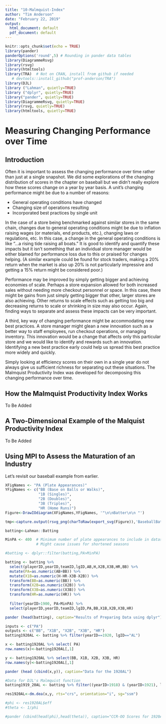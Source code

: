 ```yaml
---
title: "10-Malmquist-Index"
author: "Tim Anderson"
date: "February 22, 2019"
output:
  html_document: default
  pdf_document: default
---
```


```r
knitr::opts_chunk$set(echo = TRUE)
library(pander)
panderOptions('round',5) # Rounding in pander data tables
library(DiagrammeRsvg)
library(rsvg)
library(htmltools)
library(TRA)  # Not on CRAN, install from github if needed
   # devtools::install_github("prof-anderson/TRA")
library(DJL)
library ("Lahman", quietly=TRUE)
library ("dplyr", quietly=TRUE)
library("pander", quietly=TRUE)
library(DiagrammeRsvg, quietly=TRUE)
library(rsvg, quietly=TRUE)
library(htmltools, quietly=TRUE)
```


# Measuring Changing Performance over Time

## Introduction

Often it is important to assess the changing performance over time rather than just at a single snapshot.  We did some explorations of the changing distribution of scores in the chapter on baseball but we didn't really explore how these scores change on a year by year basis. A unit's changing performance might be due to a number of reasons:

* General operating conditions have changed
* Changing size of operations resulting
* Incorporated best practices by single unit

In the case of a store being benchmarked against similar stores in the same chain, changes due to general operating conditions might be due to inflation raising wages (or materials, end products, etc.), changing laws or regulations, etc.  In this case, a change in the general operating conditions is like "...a rising tide raising all boats."  It is good to identify and quantify these impacts but it isn't something that an individual store manager would be either blamed for performance loss due to this or praised for changes helping.  (A similar example could be found for stock traders, making a 20% return when the market is also up 20% is not particularly impressive and getting a 15% return might be considered poor.)

Performance may be improved by simply getting bigger and achieving economies of scale.  Perhaps a store expansion allowed for both increased sales without needing more checkout personnel or space.  In this case, there might be gains from just simply getting bigger that other, larger stores are also achieving.  Other returns to scale effects such as getting too big and decreasing returns to scale or shrinking in size may also occur.  Again, finding ways to separate and assess these impacts can be very important.  

A third, key way of changing performance might be accommodating new best practices.  A store manager might glean a new innovation such as a better way to staff employees, run checkout operations, or managing inventory. This innovation would be a change that affects only this particular store and we would like to identify and rewards such an innovation. Identifying a new best practice early could help us spread this best practice more widely and quickly.  

Simply looking at efficiency scores on their own in a single year do not always give us sufficient richness for separating out these situations.  The Malmquist Productivity Index was developed for decomposing this changing performance over time.

## How the Malmquist Productivity Index Works

To Be Added

## A Two-Dimensional Example of the Malquist Productivity Index

To Be Added

## Using MPI to Assess the Maturation of an Industry

Let's revisit our baseball example from earlier.  

```r

XFigNames <- "PA (Plate Appearances)"
YFigNames <- c("BB (Base on Balls or Walks)", 
               "1B (Singles)", 
               "2B (Doubles)", 
               "3B (Triples)",
               "HR (Home Runs)")
Figure<-DrawIOdiagram(XFigNames,YFigNames, '"\n\nBatter\n\n "')  

tmp<-capture.output(rsvg_png(charToRaw(export_svg(Figure)),'BaseballBatting.png'))
```

```r

batting<-Lahman::Batting

MinPA <- 400  # Minimum number of plate appearances to include in dataset
              # Might cause issues for shortened seasons

#batting <- dplyr::filter(batting,PA>MinPA)

batting <- batting %>% 
  select(playerID,yearID,teamID,lgID,AB,H,X2B,X3B,HR,BB) %>%
  mutate(PA=as.numeric(AB+BB)) %>%
  mutate(X1B=as.numeric(H-HR-X3B-X2B)) %>%
  transform(BB=as.numeric(BB)) %>%
  transform(X2B=as.numeric(X2B)) %>%
  transform(X3B=as.numeric(X3B)) %>%
  transform(HR=as.numeric(HR)) %>%
  
  filter(yearID>1900, PA>MinPA) %>%
  select(playerID,yearID,teamID,lgID,PA,BB,X1B,X2B,X3B,HR)

pander (head(batting), caption="Results of Preparing Data using dplyr")
```


```r

inputs <- c("PA")
outputs <- c("BB", "X1B", "X2B", "X3B", "HR")
batting1920AL <- batting %>% filter(yearID==1920, lgID=="AL")

x <- batting1920AL %>% select( PA)
row.names(x)<-batting1920AL[,1]

y <- batting1920AL %>% select(BB, X1B, X2B, X3B, HR)
row.names(y)<-batting1920AL[,1]

pander (head (cbind(x,y)), caption="Data for the 1920AL")

#Data for DJL's Malmquist function
batting1919_20AL <- batting %>% filter((yearID>1918) & (yearID<1921), lgID=="AL")

```

```r

res1920AL<-dm.dea(x,y, rts="crs", orientation="i", sg="ssm")

#phi <- res1920AL$eff
#theta <- 1/phi

#pander (cbind(head(phi),head(theta)), caption="CCR-OO Scores for 1920AL (Phi and Theta)")
```

